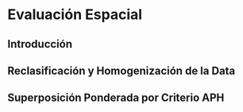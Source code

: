 # Evaluación Espacial

## Introducción


## Reclasificación y Homogenización de la Data


## Superposición Ponderada por Criterio APH
